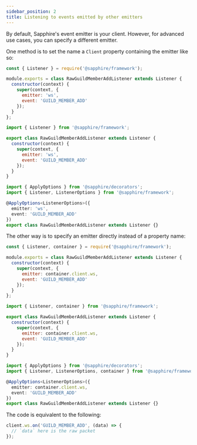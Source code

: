 ```yaml
---
sidebar_position: 2
title: Listening to events emitted by other emitters
---
```



By default, Sapphire's event emitter is your client. However, for advanced use cases, you can specify a different emitter.

One method is to set the name a `Client` property containing the emitter like so:

<Tabs groupId="language-choice">
<TabItem value="javascript" label="JavaScript" default>

```javascript {6-7}
const { Listener } = require('@sapphire/framework');

module.exports = class RawGuildMemberAddListener extends Listener {
  constructor(context) {
    super(context, {
      emitter: 'ws',
      event: 'GUILD_MEMBER_ADD'
    });
  }
};
```

</TabItem>
<TabItem value="ESM" label="ESM">

```javascript {6-7}
import { Listener } from '@sapphire/framework';

export class RawGuildMemberAddListener extends Listener {
  constructor(context) {
    super(context, {
      emitter: 'ws',
      event: 'GUILD_MEMBER_ADD'
    });
  }
}
```

</TabItem>
<TabItem value="typescript" label="TypeScript">

```typescript {5-6}
import { ApplyOptions } from '@sapphire/decorators';
import { Listener, ListenerOptions } from '@sapphire/framework';

@ApplyOptions<ListenerOptions>({
  emitter: 'ws',
  event: 'GUILD_MEMBER_ADD'
})
export class RawGuildMemberAddListener extends Listener {}
```

</TabItem>
</Tabs>

The other way is to specify an emitter directly instead of a property name:

<Tabs groupId="language-choice">
<TabItem value="javascript" label="JavaScript" default>

```javascript {6-7}
const { Listener, container } = require('@sapphire/framework');

module.exports = class RawGuildMemberAddListener extends Listener {
  constructor(context) {
    super(context, {
      emitter: container.client.ws,
      event: 'GUILD_MEMBER_ADD'
    });
  }
};
```

</TabItem>
<TabItem value="ESM" label="ESM">

```javascript {6-7}
import { Listener, container } from '@sapphire/framework';

export class RawGuildMemberAddListener extends Listener {
  constructor(context) {
    super(context, {
      emitter: container.client.ws,
      event: 'GUILD_MEMBER_ADD'
    });
  }
}
```

</TabItem>
<TabItem value="typescript" label="TypeScript">

```typescript {5-6}
import { ApplyOptions } from '@sapphire/decorators';
import { Listener, ListenerOptions, container } from '@sapphire/framework';

@ApplyOptions<ListenerOptions>({
  emitter: container.client.ws,
  event: 'GUILD_MEMBER_ADD'
})
export class RawGuildMemberAddListener extends Listener {}
```

</TabItem>
</Tabs>

The code is equivalent to the following:

```js
client.ws.on('GUILD_MEMBER_ADD', (data) => {
  // `data` here is the raw packet
});
```
